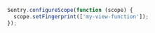 ```javascript
Sentry.configureScope(function (scope) {
  scope.setFingerprint(['my-view-function']);
});
```
